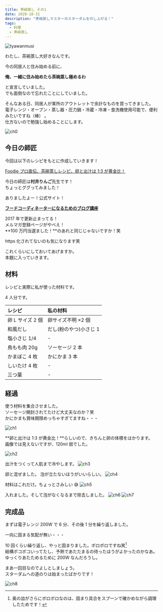 ```yaml
---
title: 茶碗蒸し その1
date: 2020-10-31
description: "茶碗蒸しマスターのスターダムをのし上がる！"
tags:
  - 料理
  - 茶碗蒸し
---
```



![tyawanmusi](https://pics.prcm.jp/62bdf474f4621/43833683/gif/43833683.gif)

わたし、茶碗蒸し大好きなんです。

今の同居人と住み始める前に、

**俺、一緒に住み始めたら茶碗蒸し極めるわ**

と宣言していました。  
でも面倒なので忘れたことにしていました。

そんなある日、同居人が某所のアウトレットで余計なものを買ってきました。  
電子レンジ・オーブン・蒸し器・圧力鍋・冷蔵・冷凍・食洗機使用可能で、便利みたいですね（棒） 。  
仕方ないので勉強し始めることにします。

![ch0](./IMG_0835.png)

<RakutenAffiliate
  url="https://hb.afl.rakuten.co.jp/ichiba/1d7bbb36.3bbca8c4.1d7bbb37.50ba00ae/?pc=https%3A%2F%2Fitem.rakuten.co.jp%2Fdaily-3%2Flecn0174%2F&link_type=picttext&ut=eyJwYWdlIjoiaXRlbSIsInR5cGUiOiJwaWN0dGV4dCIsInNpemUiOiIyNDB4MjQwIiwibmFtIjoxLCJuYW1wIjoicmlnaHQiLCJjb20iOjEsImNvbXAiOiJkb3duIiwicHJpY2UiOjEsImJvciI6MSwiY29sIjoxLCJiYnRuIjoxLCJwcm9kIjowLCJhbXAiOmZhbHNlfQ%3D%3D"
  title="ルクルーゼ （ル・クルーゼ） ラムカン・フルール S （フタ付） 選べる3カラー（レッド・オレンジ・ピンク） Le Creuset ギフト・のし可"
  imgurl="https://hbb.afl.rakuten.co.jp/hgb/1d7bbb36.3bbca8c4.1d7bbb37.50ba00ae/?me_id=1213885&item_id=10321891&pc=https%3A%2F%2Fthumbnail.image.rakuten.co.jp%2F%400_mall%2Fdaily-3%2Fcabinet%2Flec%2Flecn0174.jpg%3F_ex%3D240x240&s=240x240&t=picttext"
  value="価格：2857円（税込、送料別)"
  value_date="(2020/10/31時点)"
/>

## 今日の師匠

今回は以下のレシピをもとに作成していきます！

[Foodie プロ直伝、茶碗蒸しレシピ。卵と出汁は 1:3 が黄金比！](https://mi-journey.jp/foodie/49227/)

今日の師匠は**村井りんご**先生です！  
ちょっとググってみました！

ありましたよー！公式サイト！

**[フードコーディネーターになるためのブログ講座](http://murairingo.com/)**

2017 年で更新止まってる！  
メルマガ登録ページがやべえ！  
**100 万円当選ました！**のあれと同じじゃないですか！笑

https 化されてないのも気になります笑

これくらいにしておいてあげますか。  
本題に入っていきます。

## 材料

レシピと実際に私が使った材料です。

4 人分です。

| レシピ           | 私の材料               |
| :--------------- | :--------------------- |
| 卵 L サイズ 2 個 | 卵サイズ不明 ×2 個     |
| 和風だし         | だし(粉のやつ)小さじ 1 |
| 塩小さじ 1/4     | -                      |
| 鳥もも肉 20g     | ソーセージ 2 本        |
| かまぼこ 4 枚    | かにかま 3 本          |
| しいたけ 4 枚    | -                      |
| 三つ葉           | -                      |

## 経過

使う材料を集合させました。  
ソーセージ開封されてたけど大丈夫なのか？笑  
かにかまも賞味期限めっちゃすぎてますね・・・

![ch1](./IMG_0836.png)

**卵と出汁は 1:3 が黄金比！**らしいので、きちんと卵の体積をはかります。  
画像では見えないですが、120ml 弱でした。

![ch2](./IMG_0837.png)

出汁をつくって人肌まで冷やします。
![ch3](./IMG_0838.png)

卵と混ぜました。
泡が立たないほうがいいらしい。
![ch4](./IMG_0839.png)

材料はこれだけ。ちょっとさみしい 😅
![ch5](./IMG_0840.png)

入れました。そして泡がなくなるまで除去しました。
![ch6](./IMG_0841.png)
![ch7](./IMG_0842.png)

## 完成品

まずは電子レンジ 200W で 6 分、その後 1 分を繰り返しました。

一向に固まる気配が無い・・・

10 回くらい繰り返し、やっと固まりました。ボロボロですね笑[^1]  
結構ボコボコいってたし、予熱であたたまるの待ったほうがよかったのかなあ。  
ゆっくりあたためるために 200W なんだろうし。

まあ一回目なのでよしとしましょう。  
スターダムへの道のりは始まったばかりです！

![ch8](./IMG_0843.png)

[^1]: 奥の皿がさらにボロボロなのは、固まり具合をスプーンで確かめながら調理したためです！
